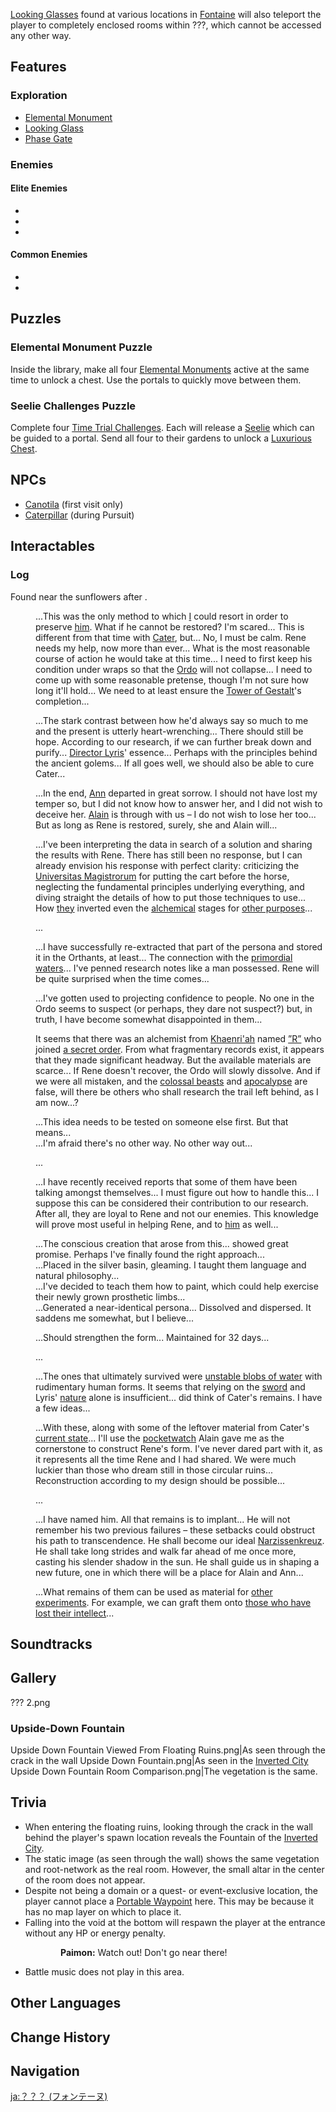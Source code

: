 {{About|the location in [[Fontaine]]|other uses|??? (Disambiguation)}}
{{Location Infobox
|title = ???
|image        = <gallery>
???.png|In-game
Point of Interest ??? Map Location.png|Map
</gallery>
|type         = Point of Interest
|type2        = Instance
|region       = Fontaine
|area         = Beryl Region
}}
{{Location Intro|description=<p>??? is first visited during the {{Quest|Book of Esoteric Revelations}}. The player can return there by meditating at [[Canotila and the Book of Revealing]].</p><!--

--><p>??? consists of floating ruins in the architectural style of [[Enkanomiya]], and the player can move around through [[Phase Gate]] variants similar to those found there, except that they look more like the portals used by entities from the [[Abyss]].</p>}}

[[Looking Glass]]es found at various locations in [[Fontaine]] will also teleport the player to completely enclosed rooms within ???, which cannot be accessed any other way.

==Features==
===Exploration===
* [[Elemental Monument]]
* [[Looking Glass]]
* [[Phase Gate]]

===Enemies===
====Elite Enemies====
* {{Enemy|Thundercraven Rifthound}}
* {{Enemy|Cryo Abyss Mage}}
* {{Enemy|Pyro Abyss Mage}}
====Common Enemies====
* {{Enemy|Hilichurl}}
* {{Enemy|Thundercraven Rifthound Whelp}}

==Puzzles==
===Elemental Monument Puzzle===
Inside the library, make all four {{Electro}} [[Elemental Monuments]] active at the same time to unlock a chest. Use the portals to quickly move between them.

===Seelie Challenges Puzzle===
Complete four [[Time Trial Challenges]]. Each will release a [[Seelie]] which can be guided to a portal. Send all four to their gardens to unlock a [[Luxurious Chest]].

==NPCs==
* [[Canotila]] (first visit only)
* [[Caterpillar]] (during Pursuit)
<!--
==Descriptions==
{{Description|}}
-->
==Interactables==
===Log===
Found near the sunflowers after {{Quest|Pursuit (Part 2)}}.
{{Dialogue Start}}
:...This was the only method to which [[Jakob|I]] could resort in order to preserve [[Rene|him]]. What if he cannot be restored? I'm scared... This is different from that time with [[Carter Scherbius|Cater]], but... No, I must be calm. Rene needs my help, now more than ever... What is the most reasonable course of action he would take at this time... I need to first keep his condition under wraps so that the [[Narzissenkreuz Ordo|Ordo]] will not collapse... I need to come up with some reasonable pretense, though I'm not sure how long it'll hold... We need to at least ensure the [[Tower of Ipsissimus|Tower of Gestalt]]'s completion...

:...The stark contrast between how he'd always say so much to me and the present is utterly heart-wrenching... There should still be hope. According to our research, if we can further break down and purify... [[Lyris|Director Lyris]]' essence... Perhaps with the principles behind the ancient golems... If all goes well, we should also be able to cure Cater...

:...In the end, [[Mary-Ann|Ann]] departed in great sorrow. I should not have lost my temper so, but I did not know how to answer her, and I did not wish to deceive her. [[Alain Guillotin|Alain]] is through with us – I do not wish to lose her too... But as long as Rene is restored, surely, she and Alain will...

:...I've been interpreting the data in search of a solution and sharing the results with Rene. There has still been no response, but I can already envision his response with perfect clarity: criticizing the [[Universitas Magistrorum]] for putting the cart before the horse, neglecting the fundamental principles underlying everything, and diving straight the details of how to put those techniques to use... How [[Khaenri'ah|they]] inverted even the [[Alchemy|alchemical]] stages for [[Art of Khemia|other purposes]]...

:...

:...I have successfully re-extracted that part of the persona and stored it in the Orthants, at least... The connection with the [[Primordial Sea|primordial waters]]... I've penned research notes like a man possessed. Rene will be quite surprised when the time comes...

:...I've gotten used to projecting confidence to people. No one in the Ordo seems to suspect (or perhaps, they dare not suspect?) but, in truth, I have become somewhat disappointed in them...

:It seems that there was an alchemist from [[Khaenri'ah]] named [[Rhinedottir|”R”]] who joined [[Hexenzirkel|a secret order]]. From what fragmentary records exist, it appears that they made significant headway. But the available materials are scarce... If Rene doesn't recover, the Ordo will slowly dissolve. And if we were all mistaken, and the [[All-Devouring Narwhal|colossal beasts]] and [[Prophecy of Fontaine|apocalypse]] are false, will there be others who shall research the trail left behind, as I am now...?

:...This idea needs to be tested on someone else first. But that means...
:...I'm afraid there's no other way. No other way out...

:...

:...I have recently received reports that some of them have been talking amongst themselves... I must figure out how to handle this... I suppose this can be considered their contribution to our research. After all, they are loyal to Rene and not our enemies. This knowledge will prove most useful in helping Rene, and to [[Narzissenkreuz|him]] as well...

:...The conscious creation that arose from this... showed great promise. Perhaps I've finally found the right approach...
:...Placed in the silver basin, gleaming. I taught them language and natural philosophy...
:...I've decided to teach them how to paint, which could help exercise their newly grown prosthetic limbs...
:...Generated a near-identical persona... Dissolved and dispersed. It saddens me somewhat, but I believe...

:...Should strengthen the form... Maintained for 32 days...

:...

:...The ones that ultimately survived were [[Hydro Eidolon|unstable blobs of water]] with rudimentary human forms. It seems that relying on the [[Holy Blade of Narzissenkreuz (Search in the Algae Sea)|sword]] and Lyris' [[Oceanid|nature]] alone is insufficient... did think of Cater's remains. I have a few ideas...

:...With these, along with some of the leftover material from Cater's [[Abyss|current state]]... I'll use the [[Unlocked "Treasure"|pocketwatch]] Alain gave me as the cornerstone to construct Rene's form. I've never dared part with it, as it represents all the time Rene and I had shared. We were much luckier than those who dream still in those circular ruins... Reconstruction according to my design should be possible...

:...

:...I have named him. All that remains is to implant... He will not remember his two previous failures – these setbacks could obstruct his path to transcendence. He shall become our ideal [[Narzissenkreuz]]. He shall take long strides and walk far ahead of me once more, casting his slender shadow in the sun. He shall guide us in shaping a new future, one in which there will be a place for Alain and Ann...

:...What remains of them can be used as material for [[Caterpillar|other experiments]]. For example, we can graft them onto [[Hilichurls|those who have lost their intellect]]...
{{Dialogue End}}

==Soundtracks==
{{Soundtracks by Category Table|type=location}}
<!--
==Lore==
-->
==Gallery==
<gallery>
??? 2.png
</gallery>

===Upside-Down Fountain===
<gallery>
Upside Down Fountain Viewed From Floating Ruins.png|As seen through the crack in the wall
Upside Down Fountain.png|As seen in the [[Inverted City]]
Upside Down Fountain Room Comparison.png|The vegetation is the same.
</gallery>

==Trivia==
* When entering the floating ruins, looking through the crack in the wall behind the player's spawn location reveals the Fountain of the [[Inverted City]].
* The static image (as seen through the wall) shows the same vegetation and root-network as the real room. However, the small altar in the center of the room does not appear.
* Despite not being a domain or a quest- or event-exclusive location, the player cannot place a [[Portable Waypoint]] here. This may be because it has no map layer on which to place it.
* Falling into the void at the bottom will respawn the player at the entrance without any HP or energy penalty.
{{Dialogue Start}}
::'''Paimon:''' Watch out! Don't go near there!
{{Dialogue End}}
* Battle music does not play in this area.

==Other Languages==
{{Other Languages|default_hidden=1
|en      = ???
|zhs     = ？？？
|zht     = ？？？
|ja      = ？？？
|ko      = ???
|es      = ¿?
|fr      = ???
|ru      = ???
|th      = ???
|vi      = ???
|de      = ???
|id      = ???
|pt      = ???
|tr      = ???
|it      = ???
}}

==Change History==
{{Change History|4.0}}

==Navigation==
{{PoI Navbox|Fontaine}}

[[ja:？？？ (フォンテーヌ)]]